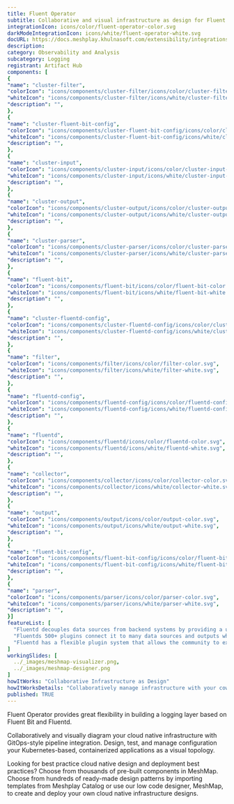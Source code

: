 ```yaml
---
title: Fluent Operator
subtitle: Collaborative and visual infrastructure as design for Fluent Operator
integrationIcon: icons/color/fluent-operator-color.svg
darkModeIntegrationIcon: icons/white/fluent-operator-white.svg
docURL: https://docs.meshplay.khulnasoft.com/extensibility/integrations/fluent-operator
description: 
category: Observability and Analysis
subcategory: Logging
registrant: Artifact Hub
components: [
{
"name": "cluster-filter",
"colorIcon": "icons/components/cluster-filter/icons/color/cluster-filter-color.svg",
"whiteIcon": "icons/components/cluster-filter/icons/white/cluster-filter-white.svg",
"description": "",
},
{
"name": "cluster-fluent-bit-config",
"colorIcon": "icons/components/cluster-fluent-bit-config/icons/color/cluster-fluent-bit-config-color.svg",
"whiteIcon": "icons/components/cluster-fluent-bit-config/icons/white/cluster-fluent-bit-config-white.svg",
"description": "",
},
{
"name": "cluster-input",
"colorIcon": "icons/components/cluster-input/icons/color/cluster-input-color.svg",
"whiteIcon": "icons/components/cluster-input/icons/white/cluster-input-white.svg",
"description": "",
},
{
"name": "cluster-output",
"colorIcon": "icons/components/cluster-output/icons/color/cluster-output-color.svg",
"whiteIcon": "icons/components/cluster-output/icons/white/cluster-output-white.svg",
"description": "",
},
{
"name": "cluster-parser",
"colorIcon": "icons/components/cluster-parser/icons/color/cluster-parser-color.svg",
"whiteIcon": "icons/components/cluster-parser/icons/white/cluster-parser-white.svg",
"description": "",
},
{
"name": "fluent-bit",
"colorIcon": "icons/components/fluent-bit/icons/color/fluent-bit-color.svg",
"whiteIcon": "icons/components/fluent-bit/icons/white/fluent-bit-white.svg",
"description": "",
},
{
"name": "cluster-fluentd-config",
"colorIcon": "icons/components/cluster-fluentd-config/icons/color/cluster-fluentd-config-color.svg",
"whiteIcon": "icons/components/cluster-fluentd-config/icons/white/cluster-fluentd-config-white.svg",
"description": "",
},
{
"name": "filter",
"colorIcon": "icons/components/filter/icons/color/filter-color.svg",
"whiteIcon": "icons/components/filter/icons/white/filter-white.svg",
"description": "",
},
{
"name": "fluentd-config",
"colorIcon": "icons/components/fluentd-config/icons/color/fluentd-config-color.svg",
"whiteIcon": "icons/components/fluentd-config/icons/white/fluentd-config-white.svg",
"description": "",
},
{
"name": "fluentd",
"colorIcon": "icons/components/fluentd/icons/color/fluentd-color.svg",
"whiteIcon": "icons/components/fluentd/icons/white/fluentd-white.svg",
"description": "",
},
{
"name": "collector",
"colorIcon": "icons/components/collector/icons/color/collector-color.svg",
"whiteIcon": "icons/components/collector/icons/white/collector-white.svg",
"description": "",
},
{
"name": "output",
"colorIcon": "icons/components/output/icons/color/output-color.svg",
"whiteIcon": "icons/components/output/icons/white/output-white.svg",
"description": "",
},
{
"name": "fluent-bit-config",
"colorIcon": "icons/components/fluent-bit-config/icons/color/fluent-bit-config-color.svg",
"whiteIcon": "icons/components/fluent-bit-config/icons/white/fluent-bit-config-white.svg",
"description": "",
},
{
"name": "parser",
"colorIcon": "icons/components/parser/icons/color/parser-color.svg",
"whiteIcon": "icons/components/parser/icons/white/parser-white.svg",
"description": "",
}]
featureList: [
  "Fluentd decouples data sources from backend systems by providing a unified logging layer in between.",
  "Fluentds 500+ plugins connect it to many data sources and outputs while keeping its core simple.",
  "Fluentd has a flexible plugin system that allows the community to extend its functionality. "
]
workingSlides: [
  ../_images/meshmap-visualizer.png,
  ../_images/meshmap-designer.png
]
howItWorks: "Collaborative Infrastructure as Design"
howItWorksDetails: "Collaboratively manage infrastructure with your coworkers synchronously sharing the same designs."
published: TRUE
---
```

<p>
Fluent Operator provides great flexibility in building a logging layer based on Fluent Bit and Fluentd.
</p>
<p>
    Collaboratively and visually diagram your cloud native infrastructure with GitOps-style pipeline integration. Design, test, and manage configuration your Kubernetes-based, containerized applications as a visual topology.
</p>
<p>
    Looking for best practice cloud native design and deployment best practices? Choose from thousands of pre-built components in MeshMap. Choose from hundreds of ready-made design patterns by importing templates from Meshplay Catalog or use our low code designer, MeshMap, to create and deploy your own cloud native infrastructure designs.
</p>
